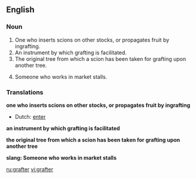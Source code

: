 ==English==

===Noun===
{{en-noun}}

# One who inserts scions on other stocks, or propagates fruit by ingrafting.
# An instrument by which grafting is facilitated.
# The original tree from which a scion has been taken for grafting upon another tree.
# {{slang}} Someone who works in market stalls.

===Translations===
{{rfc-level|Translations at L3+ (AutoFormat would have corrected level of Translations)}}
'''one who inserts scions on other stocks, or propagates fruit by ingrafting'''
*Dutch: [[enter]] {{m}}

'''an instrument by which grafting is facilitated'''

'''the original tree from which a scion has been taken for grafting upon another tree'''

'''slang: Someone who works in market stalls'''

[[ru:grafter]]
[[vi:grafter]]